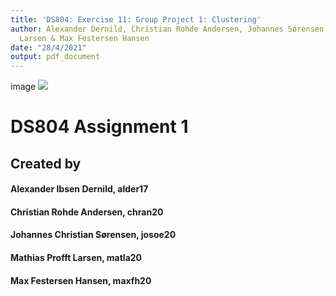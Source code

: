 ```yaml
---
title: 'DS804: Exercise 11: Group Project 1: Clustering'
author: Alexander Dernild, Christian Rohde Andersen, Johannes Sørensen, Mathias Profft
  Larsen & Max Festersen Hansen
date: "28/4/2021"
output: pdf_document
---
```


image ![](path/to/sdulogo.png)

# DS804 Assignment 1
## Created by
#### Alexander Ibsen Dernild, alder17
#### Christian Rohde Andersen, chran20
#### Johannes Christian Sørensen, josoe20
#### Mathias Profft Larsen, matla20
#### Max Festersen Hansen, maxfh20


